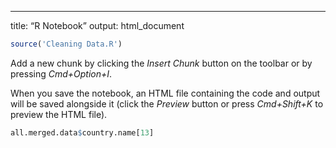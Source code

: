 ---
title: "R Notebook"
output: html_document

```r
source('Cleaning Data.R')
```

Add a new chunk by clicking the *Insert Chunk* button on the toolbar or by pressing *Cmd+Option+I*.

When you save the notebook, an HTML file containing the code and output will be saved alongside it (click the *Preview* button or press *Cmd+Shift+K* to preview the HTML file).
```r
all.merged.data$country.name[13]
```